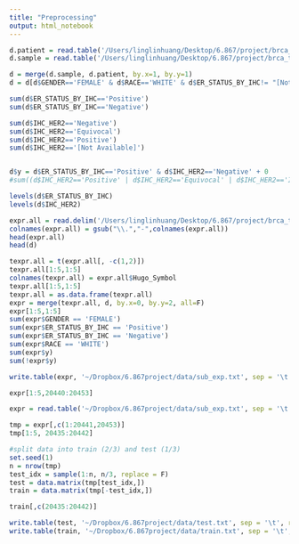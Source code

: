 ```yaml
---
title: "Preprocessing"
output: html_notebook
---
```

```r
d.patient = read.table('/Users/linglinhuang/Desktop/6.867/project/brca_tcga_pub2015/brca_tcga_pub2015/data_bcr_clinical_data_patient.txt', header = T, sep = '\t')
d.sample = read.table('/Users/linglinhuang/Desktop/6.867/project/brca_tcga_pub2015/brca_tcga_pub2015/data_bcr_clinical_data_sample2.txt', header = T, sep = '\t')

d = merge(d.sample, d.patient, by.x=1, by.y=1)
d = d[d$GENDER=='FEMALE' & d$RACE=='WHITE' & d$ER_STATUS_BY_IHC!= "[Not Available]" & d$IHC_HER2!='[Not Available]' ,]

sum(d$ER_STATUS_BY_IHC=='Positive')
sum(d$ER_STATUS_BY_IHC=='Negative')

sum(d$IHC_HER2=='Negative')
sum(d$IHC_HER2=='Equivocal')
sum(d$IHC_HER2=='Positive')
sum(d$IHC_HER2=='[Not Available]')


d$y = d$ER_STATUS_BY_IHC=='Positive' & d$IHC_HER2=='Negative' + 0
#sum((d$IHC_HER2=='Positive' | d$IHC_HER2=='Equivocal' | d$IHC_HER2=='Indeterminate'))

levels(d$ER_STATUS_BY_IHC)
levels(d$IHC_HER2)
```


```r
expr.all = read.delim('/Users/linglinhuang/Desktop/6.867/project/brca_tcga_pub2015/brca_tcga_pub2015/data_RNA_Seq_v2_expression_median.txt', header = T, sep = '\t')
colnames(expr.all) = gsub("\\.","-",colnames(expr.all))
head(expr.all)
head(d)

```

```r
texpr.all = t(expr.all[, -c(1,2)])
texpr.all[1:5,1:5]
colnames(texpr.all) = expr.all$Hugo_Symbol
texpr.all[1:5,1:5]
texpr.all = as.data.frame(texpr.all)
expr = merge(texpr.all, d, by.x=0, by.y=2, all=F)
expr[1:5,1:5]
sum(expr$GENDER == 'FEMALE')
sum(expr$ER_STATUS_BY_IHC == 'Positive')
sum(expr$ER_STATUS_BY_IHC == 'Negative')
sum(expr$RACE == 'WHITE')
sum(expr$y)
sum(!expr$y)

write.table(expr, '~/Dropbox/6.867project/data/sub_exp.txt', sep = '\t', row.names = T, col.names = T)

expr[1:5,20440:20453]
```

```r
expr = read.table('~/Dropbox/6.867project/data/sub_exp.txt', sep = '\t')

tmp = expr[,c(1:20441,20453)]
tmp[1:5, 20435:20442]

#split data into train (2/3) and test (1/3)
set.seed(1)
n = nrow(tmp)
test_idx = sample(1:n, n/3, replace = F)
test = data.matrix(tmp[test_idx,])
train = data.matrix(tmp[-test_idx,])

train[,c(20435:20442)]

write.table(test, '~/Dropbox/6.867project/data/test.txt', sep = '\t', row.names = T, col.names = T)
write.table(train, '~/Dropbox/6.867project/data/train.txt', sep = '\t', row.names = T, col.names = T)
```

